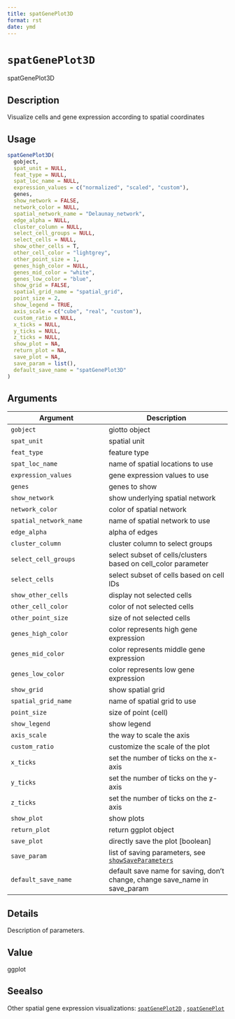 ```yaml
--- 
title: spatGenePlot3D 
format: rst 
date: ymd 
--- 
```

# `spatGenePlot3D`

spatGenePlot3D


## Description

Visualize cells and gene expression according to spatial coordinates


## Usage

```r
spatGenePlot3D(
  gobject,
  spat_unit = NULL,
  feat_type = NULL,
  spat_loc_name = NULL,
  expression_values = c("normalized", "scaled", "custom"),
  genes,
  show_network = FALSE,
  network_color = NULL,
  spatial_network_name = "Delaunay_network",
  edge_alpha = NULL,
  cluster_column = NULL,
  select_cell_groups = NULL,
  select_cells = NULL,
  show_other_cells = T,
  other_cell_color = "lightgrey",
  other_point_size = 1,
  genes_high_color = NULL,
  genes_mid_color = "white",
  genes_low_color = "blue",
  show_grid = FALSE,
  spatial_grid_name = "spatial_grid",
  point_size = 2,
  show_legend = TRUE,
  axis_scale = c("cube", "real", "custom"),
  custom_ratio = NULL,
  x_ticks = NULL,
  y_ticks = NULL,
  z_ticks = NULL,
  show_plot = NA,
  return_plot = NA,
  save_plot = NA,
  save_param = list(),
  default_save_name = "spatGenePlot3D"
)
```


## Arguments

Argument      |Description
------------- |----------------
`gobject`     |     giotto object
`spat_unit`     |     spatial unit
`feat_type`     |     feature type
`spat_loc_name`     |     name of spatial locations to use
`expression_values`     |     gene expression values to use
`genes`     |     genes to show
`show_network`     |     show underlying spatial network
`network_color`     |     color of spatial network
`spatial_network_name`     |     name of spatial network to use
`edge_alpha`     |     alpha of edges
`cluster_column`     |     cluster column to select groups
`select_cell_groups`     |     select subset of cells/clusters based on cell_color parameter
`select_cells`     |     select subset of cells based on cell IDs
`show_other_cells`     |     display not selected cells
`other_cell_color`     |     color of not selected cells
`other_point_size`     |     size of not selected cells
`genes_high_color`     |     color represents high gene expression
`genes_mid_color`     |     color represents middle gene expression
`genes_low_color`     |     color represents low gene expression
`show_grid`     |     show spatial grid
`spatial_grid_name`     |     name of spatial grid to use
`point_size`     |     size of point (cell)
`show_legend`     |     show legend
`axis_scale`     |     the way to scale the axis
`custom_ratio`     |     customize the scale of the plot
`x_ticks`     |     set the number of ticks on the x-axis
`y_ticks`     |     set the number of ticks on the y-axis
`z_ticks`     |     set the number of ticks on the z-axis
`show_plot`     |     show plots
`return_plot`     |     return ggplot object
`save_plot`     |     directly save the plot [boolean]
`save_param`     |     list of saving parameters, see [`showSaveParameters`](#showsaveparameters)
`default_save_name`     |     default save name for saving, don't change, change save_name in save_param


## Details

Description of parameters.


## Value

ggplot


## Seealso

Other spatial gene expression visualizations:
 [`spatGenePlot2D`](#spatgeneplot2d) ,
 [`spatGenePlot`](#spatgeneplot)


